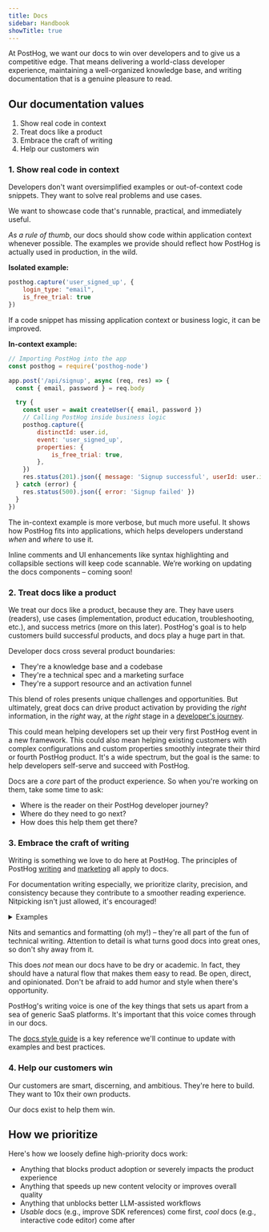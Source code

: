 ```yaml
---
title: Docs
sidebar: Handbook
showTitle: true
---
```


At PostHog, we want our docs to win over developers and to give us a competitive edge. That means delivering a world-class developer experience, maintaining a well-organized knowledge base, and writing documentation that is a genuine pleasure to read.

## Our documentation values 

1. Show real code in context
2. Treat docs like a product
3. Embrace the craft of writing
4. Help our customers win

### 1. Show real code in context

Developers don't want oversimplified examples or out-of-context code snippets. They want to solve real problems and use cases.

We want to showcase code that's runnable, practical, and immediately useful.

*As a rule of thumb*, our docs should show code within application context whenever possible. The examples we provide should reflect how PostHog is actually used in production, in the wild. 

**Isolated example:**
```js
posthog.capture('user_signed_up', {
    login_type: "email",
    is_free_trial: true
})
```

If a code snippet has missing application context or business logic, it can be improved.

**In-context example:**
```js
// Importing PostHog into the app
const posthog = require('posthog-node')

app.post('/api/signup', async (req, res) => {
  const { email, password } = req.body

  try {
    const user = await createUser({ email, password })
    // Calling PostHog inside business logic
    posthog.capture({ 
        distinctId: user.id, 
        event: 'user_signed_up',
        properties: {
            is_free_trial: true,
        },
    })
    res.status(201).json({ message: 'Signup successful', userId: user.id })
  } catch (error) {
    res.status(500).json({ error: 'Signup failed' })
  }
})
```

The in-context example is more verbose, but much more useful. It shows how PostHog fits into applications, which helps developers understand *when* and *where* to use it. 

<CalloutBox icon="IconInfo" title="Scannable code" type="fyi">

Inline comments and UI enhancements like syntax highlighting and collapsible sections will keep code scannable. We’re working on updating the docs components – coming soon!

</CalloutBox>


### 2. Treat docs like a product

We treat our docs like a product, because they are. They have users (readers), use cases (implementation, product education, troubleshooting, etc.), and success metrics (more on this later). PostHog's goal is to help customers build successful products, and docs play a huge part in that.

Developer docs cross several product boundaries:
- They're a knowledge base and a codebase
- They're a technical spec and a marketing surface
- They're a support resource and an activation funnel

This blend of roles presents unique challenges and opportunities. But ultimately, great docs can drive product activation by providing the *right* information, in the *right* way, at the *right* stage in a [developer's journey](https://res.cloudinary.com/dmukukwp6/image/upload/dev_journey_9ed427d2c5.webp). 

This could mean helping developers set up their very first PostHog event in a new framework. This could also mean helping existing customers with complex configurations and custom properties smoothly integrate their third or fourth PostHog product. It's a wide spectrum, but the goal is the same: to help developers self-serve and succeed with PostHog.

Docs are a *core* part of the product experience. So when you're working on them, take some time to ask:
- Where is the reader on their PostHog developer journey? 
- Where do they need to go next? 
- How does this help them get there?

### 3. Embrace the craft of writing

Writing is something we love to do here at PostHog. The principles of PostHog [writing](/handbook/content/writing-for-posthog) and [marketing](/handbook/growth/marketing#marketing-values) all apply to docs. 

For documentation writing especially, we prioritize clarity, precision, and consistency because they contribute to a smoother reading experience. Nitpicking isn't just allowed, it's encouraged! 

<details>
<summary>Examples</summary>

1. ~~Just~~ Click the button to create a new insight.
2. Under ~~**User** in your **Settings**~~ **Settings** > **User**, click the button.

</details>

Nits and semantics and formatting (oh my!) – they're all part of the fun of technical writing. Attention to detail is what turns good docs into great ones, so don't shy away from it.

This does *not* mean our docs have to be dry or academic. In fact, they should have a natural flow that makes them easy to read. Be open, direct, and opinionated. Don't be afraid to add humor and style when there's opportunity.

PostHog's writing voice is one of the key things that sets us apart from a sea of generic SaaS platforms. It's important that this voice comes through in our docs.

The [docs style guide](/handbook/content/docs-style-guide) is a key reference we'll continue to update with examples and best practices.

### 4. Help our customers win 

Our customers are smart, discerning, and ambitious. They're here to build. They want to 10x their own products. 

Our docs exist to help them win.

## How we prioritize

Here's how we loosely define high-priority docs work:
- Anything that blocks product adoption or severely impacts the product experience  
- Anything that speeds up new content velocity or improves overall quality
- Anything that unblocks better LLM-assisted workflows
- *Usable* docs (e.g., improve SDK references) come first, *cool* docs (e.g., interactive code editor) come after
